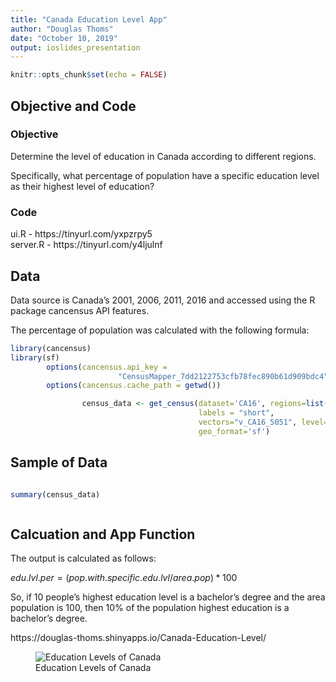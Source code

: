 ```yaml
---
title: "Canada Education Level App"
author: "Douglas Thoms"
date: "October 10, 2019"
output: ioslides_presentation
---
```


<style>
pre {
  overflow-x: auto;
}
pre code {
  word-wrap: normal;
  white-space: pre;
}

.pre-scrolly {
  max-height: 400px;
  overflow-y: auto;
}
</style>


```r
knitr::opts_chunk$set(echo = FALSE)
```

## Objective and Code

### **Objective**

Determine the level of education in Canada according to different regions.  

Specifically, what percentage of population have a specific education level as their highest 
level of education?  
  
  
### **Code**  

ui.R - https://tinyurl.com/yxpzrpy5  
server.R - https://tinyurl.com/y4ljulnf



## Data

Data source is Canada's 2001, 2006, 2011, 2016 and accessed
using the R package cancensus API features.

The percentage of population was calculated with the following formula:  

```r
library(cancensus)
library(sf)
        options(cancensus.api_key = 
                        "CensusMapper_7dd2122753cfb78fec890b61d909bdc4")
        options(cancensus.cache_path = getwd())
```

```r
                census_data <- get_census(dataset='CA16', regions=list(C="01"), 
                                          labels = "short", 
                                          vectors="v_CA16_5051", level="PR", 
                                          geo_format='sf')
```


## Sample of Data


<div class='pre-scrolly'>
```r
summary(census_data)
```
</div>


## Calcuation and App Function

The output is calculated as follows:

$edu.lvl.per = (pop.with.specific.edu.lvl / area.pop) * 100$

So, if 10 people's highest education level is a bachelor's degree and the area population is 100, then 10% of the population highest education is a bachelor's degree.  
  
https://douglas-thoms.shinyapps.io/Canada-Education-Level/  


![Education Levels of Canada](C:\Users\dthoms\Documents\Training\Coursera\Johns.Hopkins.Data.Science.Specialization\Data.Products\Assignment.4\image.png)  
  

